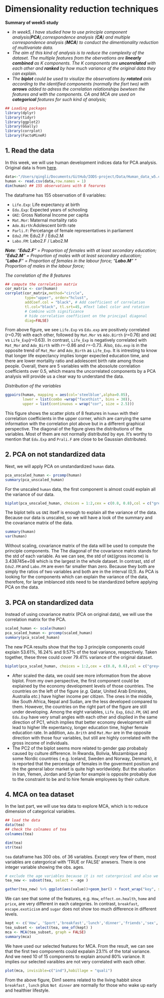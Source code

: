 # **Dimensionality reduction techniques**

__Summary of week5 study__

+ _In week5, I have studied how to use principle component analysis(**PCA**),correspondence analysis (**CA**) and multiple correspondence analysis (**MCA**) to conduct the dimentionality reduction of multivariate data._ 
+ _The aim of this kind of analysis is to reduce the complexity of the dataset. The multiple features from the obervations are **linearly combined** as K components. The K components are **uncorrelated** with each other and **ranked** by how much variance of the original data they can explain._
+ _The **biplot** could be used to visulize the observations by **rotated** axis according to the identified components (normally the fisrt two) with **arrows** added to adress the correlation relationships bewteen the features and with the components. CA and MCA are used on **categorical** features for such kind of analysis;_

```r
## Loading packages
library(dplyr)
library(tidyr)
library(ggplot2)
library(GGally)
library(corrplot)
library(FactoMineR)
```

## 1. Read the data
In this week, we will use human development indices data for PCA analysis. Original data is from [here](http://hdr.undp.org/en/content/human-development-index-hdi). 

```r
data<-"/Users/qingli/Documents/GitHub/IODS-project/Data/Human_data_w5.csv"
human <- read.csv(data,row.names = 1)
dim(human) ## 155 observations with 8 fearures
```

The dataframe has 155 observation of 8 variables:

+ `Life.Exp`: Life expectancy at birth
+ `Edu.Exp`: Expected years of schooling
+ `GNI`: Gross National Income per capita
+ `Mat.Mor`: Maternal mortality ratio
+ `Ado.Birth`:Adolescent birth rate
+ `Parli.F`: Percetange of female representatives in parliament
+ `Edu2.FM`: Edu2.F / Edu2.M
+ `Labo.FM`: Labo2.F / Labo2.M

_**Note**:
"**Edu2.F**" = Proportion of females with at least secondary education;
"**Edu2.M**" = Proportion of males with at least secondary education;
"**Labo.F**" = Proportion of females in the labour force;
"**Labo.M**" " Proportion of males in the labour force;_

_The correlation of the 8 features_
```r
## compute the correlation matrix
cor_matrix <- cor(human) 
corrplot(cor_matrix,method="circle",
         type="upper", order="hclust", 
         addCoef.col = "black", # Add coefficient of correlation
         tl.col="black", tl.srt=45, #Text label color and rotation
         # Combine with significance
         # hide correlation coefficient on the principal diagonal
         diag=FALSE)
```

From above figure, we see `Life.Exp` vs `Edu.exp` are positively correlated (_r_=0.79) with each other, followed by `Mat.Mor` vs `Ado.Birth` (_r_=0.76) and `GNI` vs `Life_Exp`(_r_=0.63). In contrast, `Life_Exp` is negatively correlated with `Mat_Mor` and `Ado_Birth` with _r_=-0.86 and _r_=-0.73. Also, `Edu.exp` is in the opposite trend of `Mat_Mor` and `Ado_Birth` as `Life_Exp`. It is intresting to know that longer life expectancy implies longer expected education time, and there are lower mortality ratio and adolescent birth rate among those people. Overall, there are 5 variables with the abosolute correlation coefficients over 0.5, which means the uncorrelated components by a PCA analysis will provide us a clear way to understand the data.

_Distribution of the variables_

```r
ggpairs(human, mapping = aes(col='steelblue',alpha=0.05), 
        lower = list(combo =wrap("facethist", bins = 30)),
        upper = list(continuous = wrap("cor", size = 2.5)))
```

This figure shows the scatter plots of 8 features in `human` with their correlation coefficients in the upper corner, which are carrying the same information with the correlation plot above but in a different graphical perspective. The diagonal of the figure gives the distributions of the variables. Most of them are not normally distributed by eye. It's worthy to mention that `Edu.Exp` and `Prali.F` are close to be Gaussian distributed.

## 2. PCA on not standardized data

Next, we will apply PCA on unstandardized `human` data.

```r
pca_unscaled_human <- prcomp(human)
summary(pca_unscaled_human)
```

For the unscaled `human` data, the first component is almost could explain all the variance of our data.

```r
biplot(pca_unscaled_human, choices = 1:2,cex = c(0.8, 0.8),col = c("grey40", "deeppink2"))
```

The biplot tells us `GNI` itself is enough to explain all the variance of the data. Because our data is unscaled, so we will have a look of the summary and the covariance matrix of the data.

```r
summary(human)
var(human)
```

Without scaling, covariance matrix of the data will be used to compute the principle components. The The diagonal of the covariance matrix stands for the std of each variable. As we can see, the std of `GNI`(gross income) is 3.438745e+08 which is the largest in the whole dataset. In contrast, std of `Edu2.FM` and `Labo.FM` are even far smaller than zero. Because they both are simply the ratios of two variables and both are in the interval (0,1). As PCA is looking for the components which can explain the variance of the data, therefore, for large imblanced stds need to be standardized before applying PCA on the data. 

## 3. PCA on standardized data

Instead of using covariance matrix (PCA on original data), we will use the correlation matrix for the PCA.
```r
scaled_human <- scale(human)
pca_scaled_human <- prcomp(scaled_human)
summary(pca_scaled_human)
```
The new PCA results show that the top 3 principle components could explain 53.61%, 16.24% and 9.57% of the toal variance, respectively. Taken together, these three could cover 79.41% variance of the original dataset.

```r
biplot(pca_scaled_human, choices = 1:2,cex = c(0.8, 0.6),col = c("grey40", "deeppink2"))
```

+ After scaled the data, we could see more information from the above biplot. From my own perspective, the first component could be explained by the economy development levels of those countries. The countries on the left of the figure (_e.g._ Qatar, United Arab Emirates, Australia _etc._) have higher income per citizen. The ones in the middle, like South Africa, Nepal and Sudan, are the less developed compared to them. However, the countries on the right part of the figure are still under developing. Among the eight variables, `Life_Exp`, `Edu2.FM`, `GNI` and `Edu.Exp` have very small angles with each other and displied in the same direction of PC1, which implies that better economy development will lead to higher life expentancy, longer education time, higher female education rate. In addition, `Ado.Brith` and `Mat.Mor` are in the opposite direction with those four variables, but still are highly correlated with the gross income of individuals. 
+ The PC2 of the biplot seems more related to gender gap probabaly caused by culture difference. In Rwanda, Bolivia, Mozambique and some Nordic countries ( e.g. Iceland, Sweden and Norway, Denmark), it is reported that the percentage of females in the goverment position and the the general labor market is quite high worldwidely. But the situation in Iran, Yemen, Jordan and Syrian for example is opposite probably due to the constraint to be and to hire female employees by their culture.

## 4. MCA on tea dataset
In the last part, we will use tea data to explore MCA, which is to reduce dimension of categorical variables.

```r
## load the data
data(tea)
## check the colnames of tea
colnames(tea)
```

```r
dim(tea)
str(tea)
```
`tea` dataframe has 300 obs. of  36 variables. Except very few of them, most variables are catergorical with 'TRUE or FALSE' anwsers. There is one integer variable showing the obs. ages. 

```r

# exclude the age variables because it is not catergorical and also we have age_Q covered the information
tea_new <- subset(tea, select = -age )

gather(tea_new) %>% ggplot(aes(value))+geom_bar() + facet_wrap("key", scales = "free") +theme(axis.text.x = element_text(angle = 45, hjust = 1, size = 8))
```

We can see that some of the features, e.g. `How`, `effect.on.health`, `home` and `price`, are very different in each categories. In contrast, `breakfast`, `escape.exoticism` and `sugar` does not show too much difference in different levels.

```r
kept <- c('How', 'Sport','breakfast','lunch','dinner','friends','sex','pub','home','tea.time','frequency')
tea_subset <- select(tea, one_of(kept) )
mca <- MCA(tea_subset, graph = FALSE)
summary(mca)
```

We have used our selected features for MCA. From the result, we can see that the first two components could expalain 23.1% of the total variance. And we need 10 of 15 components to explain around 80% variance. It implies our selected varaibles are not very correlated with each other.

```r
plot(mca, invisible=c("ind"),habillage = "quali")
```

From the above figure, Dim1 seems related to the living habbit since `breakfast` , `lunch` plus `Not dinner` are normally for those who wake up early and healthier lifestyle.










